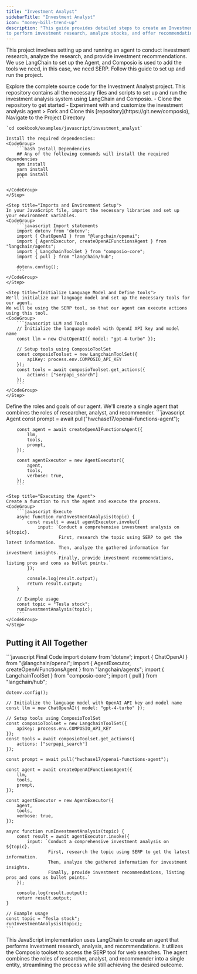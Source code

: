```yaml
---
title: "Investment Analyst"
sidebarTitle: "Investment Analyst"
icon: "money-bill-trend-up"
description: "This guide provides detailed steps to create an Investment Analyst Agent that leverages LangChain and Composio 
to perform investment research, analyze stocks, and offer recommendations based on user input"
---
```

This project involves setting up and running an agent to conduct investment research, analyze the research, and provide investment recommendations. We use LangChain to set up the Agent, and Composio is used to add the tools we need, in this case, we need SERP. Follow this guide to set up and run the project.

<Card color="#7bee0c" title="Investment Analyst GitHub Repository" icon="github" href="https://www.github.com/ComposioHQ/composio/blob/master/js/examples/docs-example/investment_analyst">
  Explore the complete source code for the Investment Analyst project. This repository contains all the necessary files and scripts to set up and run the investment analysis system using LangChain and Composio.
  <CardBody>
    - Clone the repository to get started
    - Experiment with and customize the investment analysis agent
  </CardBody>
</Card>

<Steps>
    <Step title="Project Setup">
    > Fork and Clone this [repository](https://git.new/composio), Navigate to the Project Directory 

    `cd cookbook/examples/javascript/investment_analyst`

    Install the required dependencies:
    <CodeGroup>
        ```bash Install Dependencies
        ## Any of the following commands will install the required dependencies
        npm install
        yarn install 
        pnpm install
        ```

    </CodeGroup>
    </Step>

    <Step title="Imports and Environment Setup">
    In your JavaScript file, import the necessary libraries and set up your environment variables.
    <CodeGroup>
        ```javascript Import statements
        import dotenv from 'dotenv';
        import { ChatOpenAI } from "@langchain/openai";
        import { AgentExecutor, createOpenAIFunctionsAgent } from "langchain/agents";
        import { LangchainToolSet } from "composio-core";
        import { pull } from "langchain/hub";

        dotenv.config();
        ```
    </CodeGroup>
    </Step>

    <Step title="Initialize Language Model and Define tools">
    We'll initialize our language model and set up the necessary tools for our agent.
    We will be using the SERP tool, so that our agent can execute actions using this tool.    
    <CodeGroup>
        ```javascript LLM and Tools
        // Initialize the language model with OpenAI API key and model name
        const llm = new ChatOpenAI({ model: "gpt-4-turbo" });

        // Setup tools using ComposioToolSet
        const composioToolset = new LangchainToolSet({
            apiKey: process.env.COMPOSIO_API_KEY
        });
        const tools = await composioToolset.get_actions({
            actions: ["serpapi_search"]
        });
        ```
    </CodeGroup>
    </Step>

   <Step title="Defining the Agent">
   Define the roles and goals of our agent. We'll create a single agent that combines the roles of researcher, analyst, and recommender.
   <CodeGroup>
       ```javascript Agent
        const prompt = await pull("hwchase17/openai-functions-agent");
        
        const agent = await createOpenAIFunctionsAgent({
            llm,
            tools,
            prompt,
        });

        const agentExecutor = new AgentExecutor({
            agent,
            tools,
            verbose: true,
        });
        ```
   </CodeGroup>
   </Step>

    <Step title="Executing the Agent">
    Create a function to run the agent and execute the process.
    <CodeGroup>
        ```javascript Execute
        async function runInvestmentAnalysis(topic) {
            const result = await agentExecutor.invoke({
                input: `Conduct a comprehensive investment analysis on ${topic}. 
                        First, research the topic using SERP to get the latest information. 
                        Then, analyze the gathered information for investment insights. 
                        Finally, provide investment recommendations, listing pros and cons as bullet points.`
            });

            console.log(result.output);
            return result.output;
        }

        // Example usage
        const topic = "Tesla stock";
        runInvestmentAnalysis(topic);
        ```
    </CodeGroup>
    </Step>

</Steps>

## Putting it All Together
<CodeGroup>
    ```javascript Final Code
    import dotenv from 'dotenv';
    import { ChatOpenAI } from "@langchain/openai";
    import { AgentExecutor, createOpenAIFunctionsAgent } from "langchain/agents";
    import { LangchainToolSet } from "composio-core";
    import { pull } from "langchain/hub";

    dotenv.config();

    // Initialize the language model with OpenAI API key and model name
    const llm = new ChatOpenAI({ model: "gpt-4-turbo" });

    // Setup tools using ComposioToolSet
    const composioToolset = new LangchainToolSet({
        apiKey: process.env.COMPOSIO_API_KEY
    });
    const tools = await composioToolset.get_actions({
        actions: ["serpapi_search"]
    });

    const prompt = await pull("hwchase17/openai-functions-agent");
    
    const agent = await createOpenAIFunctionsAgent({
        llm,
        tools,
        prompt,
    });

    const agentExecutor = new AgentExecutor({
        agent,
        tools,
        verbose: true,
    });

    async function runInvestmentAnalysis(topic) {
        const result = await agentExecutor.invoke({
            input: `Conduct a comprehensive investment analysis on ${topic}. 
                    First, research the topic using SERP to get the latest information. 
                    Then, analyze the gathered information for investment insights. 
                    Finally, provide investment recommendations, listing pros and cons as bullet points.`
        });

        console.log(result.output);
        return result.output;
    }

    // Example usage
    const topic = "Tesla stock";
    runInvestmentAnalysis(topic);
    ```
</CodeGroup>

This JavaScript implementation uses LangChain to create an agent that performs investment research, analysis, and recommendations. It utilizes the Composio toolset to access the SERP tool for web searches. The agent combines the roles of researcher, analyst, and recommender into a single entity, streamlining the process while still achieving the desired outcome.
